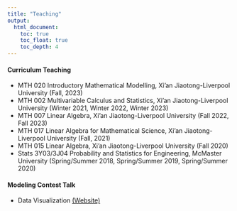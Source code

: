 ```yaml
---
title: "Teaching"
output:
  html_document:
    toc: true
    toc_float: true
    toc_depth: 4
---
```



#### Curriculum Teaching

+ MTH 020 Introductory Mathematical Modelling, Xi'an Jiaotong-Liverpool University (Fall, 2023)
+ MTH 002 Multivariable Calculus and Statistics, Xi'an Jiaotong-Liverpool University (Winter 2021, Winter 2022, Winter 2023)
+ MTH 007 Linear Algebra, Xi'an Jiaotong-Liverpool University (Fall 2022, Fall 2023)
+ MTH 017 Linear Algebra for Mathematical Science, Xi'an Jiaotong-Liverpool University (Fall, 2021)
+ MTH 015 Linear Algebra, Xi'an Jiaotong-Liverpool University (Fall 2020)
+ Stats 3Y03/3J04  Probability and Statistics for Engineering, McMaster University (Spring/Summer 2018, Spring/Summer 2019, Spring/Summer 2020)

#### Modeling Contest Talk

+ Data Visualization [(Website)](https://hemu0626.github.io/modeling/)




